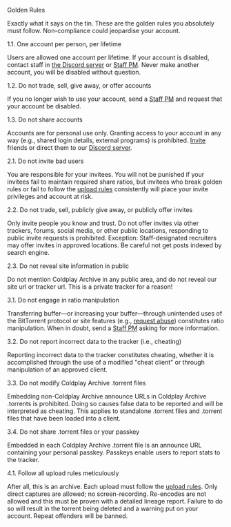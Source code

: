 <Heading1 id="content">Golden Rules</Heading1>

Exactly what it says on the tin. These are the golden rules you absolutely must follow. Non-compliance could jeopardise your account.

<Heading2 id="1.1">1.1. One account per person, per lifetime</Heading2>

Users are allowed one account per lifetime. If your account is disabled, contact staff in <a href={props.TG_DISBALE_CHANNEL}>the Discord server</a> or [Staff PM](/staffpm.php). Never make another account, you will be disabled without question.

<Heading2 id="1.2">1.2. Do not trade, sell, give away, or offer accounts</Heading2>

If you no longer wish to use your account, send a [Staff PM](/staffpm.php) and request that your account be disabled.

<Heading2 id="1.3">1.3. Do not share accounts</Heading2>

Accounts are for personal use only. Granting access to your account in any way (e.g., shared login details, external programs) is prohibited. [Invite](/wiki.php?action=article&name=invite) friends or direct them to our <a href={props.TG_GROUP}>Discord server</a>.

<Heading2 id="2.1">2.1. Do not invite bad users</Heading2>

You are responsible for your invitees. You will not be punished if your invitees fail to maintain required share ratios, but invitees who break golden rules or fail to follow the <a href="http://coldplayarchive.com/rules.php?p=upload">upload rules</a> consistently will place your invite privileges and account at risk.

<Heading2 id="2.2">2.2. Do not trade, sell, publicly give away, or publicly offer invites</Heading2>

Only invite people you know and trust. Do not offer invites via other trackers, forums, social media, or other public locations, responding to public invite requests is prohibited. Exception: Staff-designated recruiters may offer invites in approved locations. Be careful not get posts indexed by search engine.

<Heading2 id="2.3">2.3. Do not reveal site information in public</Heading2>

Do not mention Coldplay Archive in any public area, and do not reveal our site url or tracker url. This is a private tracker for a reason!

<Heading2 id="3.1">3.1. Do not engage in ratio manipulation</Heading2>

Transferring buffer—or increasing your buffer—through unintended uses of the BitTorrent protocol or site features (e.g., [request abuse](rules.php?p=requests")) constitutes ratio manipulation. When in doubt, send a [Staff PM](staffpm.php") asking for more information.

<Heading2 id="3.2">3.2. Do not report incorrect data to the tracker (i.e., cheating)</Heading2>

Reporting incorrect data to the tracker constitutes cheating, whether it is accomplished through the use of a modified "cheat client" or through manipulation of an approved client.

<Heading2 id="3.3">3.3. Do not modify Coldplay Archive .torrent files</Heading2>

Embedding non-Coldplay Archive announce URLs in Coldplay Archive .torrents is prohibited. Doing so causes false data to be reported and will be interpreted as cheating. This applies to standalone .torrent files and .torrent files that have been loaded into a client.

<Heading2 id="3.4">3.4. Do not share .torrent files or your passkey</Heading2>

Embedded in each Coldplay Archive .torrent file is an announce URL containing your personal passkey. Passkeys enable users to report stats to the tracker.

<Heading2 id="4.1">4.1. Follow all upload rules meticulously</Heading2>

After all, this is an archive. Each upload must follow the <a href="http://coldplayarchive.com/rules.php?p=upload">upload rules</a>. Only direct captures are allowed; no screen-recording. Re-encodes are not allowed and this must be proven with a detailed lineage report. Failure to do so will result in the torrent being deleted and a warning put on your account. Repeat offenders will be banned.

